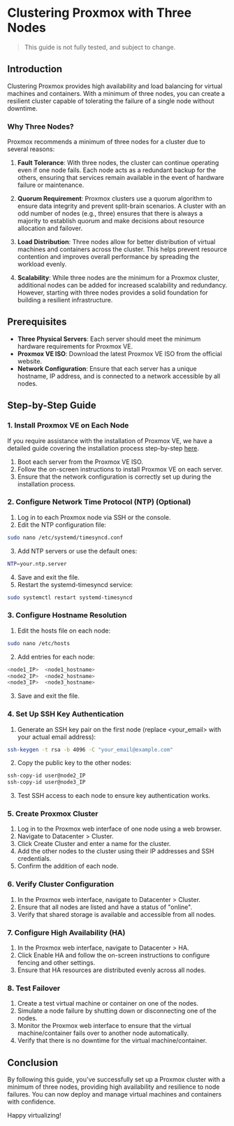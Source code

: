 # Clustering Proxmox with Three Nodes

> This guide is not fully tested, and subject to change.

## Introduction

Clustering Proxmox provides high availability and load balancing for virtual machines and containers. With a minimum of three nodes, you can create a resilient cluster capable of tolerating the failure of a single node without downtime.

### Why Three Nodes?

Proxmox recommends a minimum of three nodes for a cluster due to several reasons:

1. **Fault Tolerance**: With three nodes, the cluster can continue operating even if one node fails. Each node acts as a redundant backup for the others, ensuring that services remain available in the event of hardware failure or maintenance.

2. **Quorum Requirement**: Proxmox clusters use a quorum algorithm to ensure data integrity and prevent split-brain scenarios. A cluster with an odd number of nodes (e.g., three) ensures that there is always a majority to establish quorum and make decisions about resource allocation and failover.

3. **Load Distribution**: Three nodes allow for better distribution of virtual machines and containers across the cluster. This helps prevent resource contention and improves overall performance by spreading the workload evenly.

4. **Scalability**: While three nodes are the minimum for a Proxmox cluster, additional nodes can be added for increased scalability and redundancy. However, starting with three nodes provides a solid foundation for building a resilient infrastructure.

## Prerequisites

- **Three Physical Servers**: Each server should meet the minimum hardware requirements for Proxmox VE.
- **Proxmox VE ISO**: Download the latest Proxmox VE ISO from the official website.
- **Network Configuration**: Ensure that each server has a unique hostname, IP address, and is connected to a network accessible by all nodes.

## Step-by-Step Guide

### 1. Install Proxmox VE on Each Node

If you require assistance with the installation of Proxmox VE, we have a detailed guide covering the installation process step-by-step [here](/proxmox/proxmox-setup-guide).

1. Boot each server from the Proxmox VE ISO.
2. Follow the on-screen instructions to install Proxmox VE on each server.
3. Ensure that the network configuration is correctly set up during the installation process.

### 2. Configure Network Time Protocol (NTP) (Optional)

1. Log in to each Proxmox node via SSH or the console.
2. Edit the NTP configuration file:

```bash copy
sudo nano /etc/systemd/timesyncd.conf
```

3. Add NTP servers or use the default ones:

```bash copy
NTP=your.ntp.server
```

4. Save and exit the file.
5. Restart the systemd-timesyncd service:

```bash copy
sudo systemctl restart systemd-timesyncd
```

### 3. Configure Hostname Resolution

1. Edit the hosts file on each node:

```bash copy
sudo nano /etc/hosts
```

2. Add entries for each node:

```php copy
<node1_IP>  <node1_hostname>
<node2_IP>  <node2_hostname>
<node3_IP>  <node3_hostname>
```

3. Save and exit the file.

### 4. Set Up SSH Key Authentication

1. Generate an SSH key pair on the first node (replace \<your_email\> with your actual email address):

```bash copy
ssh-keygen -t rsa -b 4096 -C "your_email@example.com"
```

2. Copy the public key to the other nodes:

```bash copy
ssh-copy-id user@node2_IP
ssh-copy-id user@node3_IP
```

3. Test SSH access to each node to ensure key authentication works.

### 5. Create Proxmox Cluster

1.  Log in to the Proxmox web interface of one node using a web browser.
2.  Navigate to Datacenter > Cluster.
3.  Click Create Cluster and enter a name for the cluster.
4.  Add the other nodes to the cluster using their IP addresses and SSH credentials.
5.  Confirm the addition of each node.

### 6. Verify Cluster Configuration

1. In the Proxmox web interface, navigate to Datacenter > Cluster.
2. Ensure that all nodes are listed and have a status of "online".
3. Verify that shared storage is available and accessible from all nodes.

### 7. Configure High Availability (HA)

1. In the Proxmox web interface, navigate to Datacenter > HA.
2. Click Enable HA and follow the on-screen instructions to configure fencing and other settings.
3. Ensure that HA resources are distributed evenly across all nodes.

### 8. Test Failover

1. Create a test virtual machine or container on one of the nodes.
2. Simulate a node failure by shutting down or disconnecting one of the nodes.
3. Monitor the Proxmox web interface to ensure that the virtual machine/container fails over to another node automatically.
4. Verify that there is no downtime for the virtual machine/container.

## Conclusion

By following this guide, you've successfully set up a Proxmox cluster with a minimum of three nodes, providing high availability and resilience to node failures. You can now deploy and manage virtual machines and containers with confidence.

Happy virtualizing!
